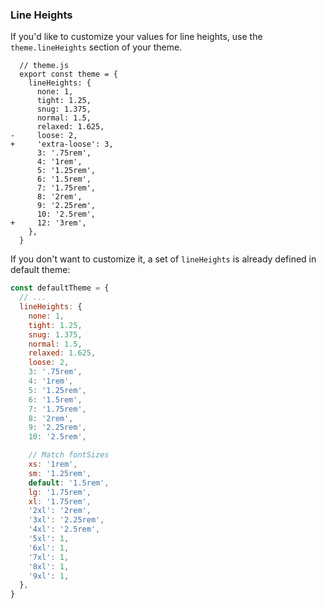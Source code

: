 ### Line Heights

If you'd like to customize your values for line heights, use the `theme.lineHeights` section of your theme.

```diffjs
  // theme.js
  export const theme = {
    lineHeights: {
      none: 1,
      tight: 1.25,
      snug: 1.375,
      normal: 1.5,
      relaxed: 1.625,
-     loose: 2,
+     'extra-loose': 3,
      3: '.75rem',
      4: '1rem',
      5: '1.25rem',
      6: '1.5rem',
      7: '1.75rem',
      8: '2rem',
      9: '2.25rem',
      10: '2.5rem',
+     12: '3rem',
    },
  }
```

If you don't want to customize it, a set of `lineHeights` is already defined in default theme:

```js
const defaultTheme = {
  // ...
  lineHeights: {
    none: 1,
    tight: 1.25,
    snug: 1.375,
    normal: 1.5,
    relaxed: 1.625,
    loose: 2,
    3: '.75rem',
    4: '1rem',
    5: '1.25rem',
    6: '1.5rem',
    7: '1.75rem',
    8: '2rem',
    9: '2.25rem',
    10: '2.5rem',

    // Match fontSizes
    xs: '1rem',
    sm: '1.25rem',
    default: '1.5rem',
    lg: '1.75rem',
    xl: '1.75rem',
    '2xl': '2rem',
    '3xl': '2.25rem',
    '4xl': '2.5rem',
    '5xl': 1,
    '6xl': 1,
    '7xl': 1,
    '8xl': 1,
    '9xl': 1,
  },
}
```
